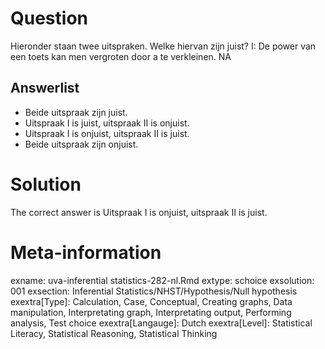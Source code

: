 Question
========

Hieronder staan twee uitspraken. Welke hiervan zijn juist?
I: De power van een toets kan men vergroten door a te verkleinen.
NA

Answerlist
----------
* Beide uitspraak zijn juist.
* Uitspraak I is juist, uitspraak II is onjuist.
* Uitspraak I is onjuist, uitspraak II is juist.
* Beide uitspraak zijn onjuist.

Solution
========

The correct answer is  Uitspraak I is onjuist, uitspraak II is juist. 

Meta-information
================
exname: uva-inferential statistics-282-nl.Rmd 
extype: schoice 
exsolution: 001 
exsection: Inferential Statistics/NHST/Hypothesis/Null hypothesis
exextra[Type]: Calculation, Case, Conceptual, Creating graphs, Data manipulation, Interpretating graph, Interpretating output, Performing analysis, Test choice 
exextra[Langauge]: Dutch 
exextra[Level]: Statistical Literacy, Statistical Reasoning, Statistical Thinking 
